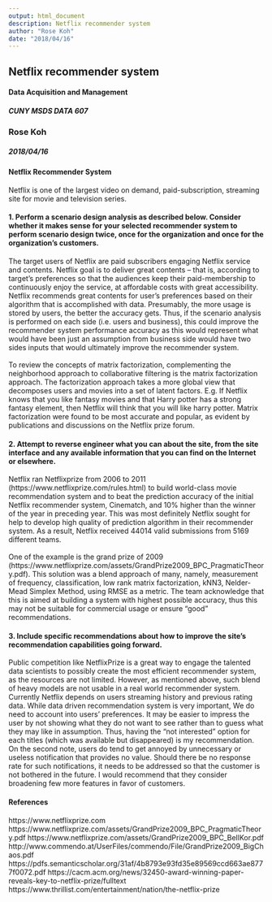```yaml
---
output: html_document
description: Netflix recommender system
author: "Rose Koh"
date: "2018/04/16"
---
```


<style>
p.comment {
background-color: #DBDBDB;
padding: 10px;
border: 1px solid black;
margin-left: 25px;
border-radius: 5px;
font-style: italic;
}
</style>

<div class='alert alert-info'>
<h2 class='display-3 text-uppercase'>Netflix recommender system</h2>

#### Data Acquisition and Management
##### CUNY MSDS DATA 607

### Rose Koh
##### 2018/04/16


<div class='clearfix'>
</div>
</div>


#### Netflix Recommender System

<div class="alert alert-info" role="alert">

Netflix is one of the largest video on demand, paid-subscription, streaming site for movie and television series.

</div>


#### 1. Perform a scenario design analysis as described below. Consider whether it makes sense for your selected recommender system to perform scenario design twice, once for the organization and once for the organization’s customers.

<div class="alert alert-info" role="alert">

The target users of Netflix are paid subscribers engaging Netflix service and contents.  Netflix goal is to deliver great contents -- that is, according to target's preferences so that the audiences keep their paid-membership to continuously enjoy the service, at affordable costs with great accessibility. Netflix recommends great contents for user's preferences based on their algorithm that is accomplished with data. Presumably, the more usage is stored by users, the better the accuracy gets. Thus, if the scenario analysis is performed on each side (i.e. users and business), this could improve the recommender system performance accuracy as this would represent what would have been just an assumption from business side would have two sides inputs that would ultimately improve the recommender system.
</br>
</br>
To review the concepts of matrix factorization, complementing the neighborhood approach to collaborative filtering is the matrix factorization approach. The factorization approach takes a more global view that decomposes users and movies into a set of latent factors. E.g. If Netflix knows that you like fantasy movies and that Harry potter has a strong fantasy element, then Netflix will think that you will like harry potter. Matrix factorization were found to be most accurate and popular, as evident by publications and discussions on the Netflix prize forum. 

</div>


#### 2. Attempt to reverse engineer what you can about the site, from the site interface and any available information that you can find on the Internet or elsewhere.

<div class="alert alert-info" role="alert">

Netflix ran Netflixprize from 2006 to 2011 (https://www.netflixprize.com/rules.html) to build world-class movie recommendation system and to beat the prediction accuracy of the initial Netflix recommender system, Cinematch, and 10% higher than the winner of the year in preceding year. This was most definitely Netflix sought for help to develop high quality of prediction algorithm in their recommender system. As a result, Netflix received 44014 valid submissions from 5169 different teams.
</br>
</br>
One of the example is the grand prize of 2009 (https://www.netflixprize.com/assets/GrandPrize2009_BPC_PragmaticTheory.pdf). This solution was a blend approach of many, namely, measurement of frequency, classification, low rank matrix factorization, kNN3, Nelder-Mead Simplex Method, using RMSE as a metric. The team acknowledge that this is aimed at building a system with highest possible accuracy, thus this may not be suitable for commercial usage or ensure "good" recommendations.

</div>


#### 3. Include specific recommendations about how to improve the site’s recommendation capabilities going forward.

<div class="alert alert-info" role="alert">

Public competition like NetflixPrize is a great way to engage the talented data scientists to possibly create the most efficient recommender system, as the resources are not limited. However, as mentioned above, such blend of heavy models are not usable in a real world recommender system. Currently Netflix depends on users streaming history and previous rating data. While data driven recommendation system is very important, We do need to account into users' preferences. It may be easier to impress the user by not showing what they do not want to see rather than to guess what they may like in assumption. Thus, having the "not interested" option for each titles (which was available but disappeared) is my recommendation. On the second note, users do tend to get annoyed by unnecessary or useless notification that provides no value. Should there be no response rate for such notifications, it needs to be  addressed so that the customer is not bothered in the future. I would recommend that they consider broadening few more features in favor of customers.

</div>

#### References

<div class="alert alert-info" role="alert">

https://www.netflixprize.com
https://www.netflixprize.com/assets/GrandPrize2009_BPC_PragmaticTheory.pdf
https://www.netflixprize.com/assets/GrandPrize2009_BPC_BellKor.pdf
http://www.commendo.at/UserFiles/commendo/File/GrandPrize2009_BigChaos.pdf
https://pdfs.semanticscholar.org/31af/4b8793e93fd35e89569ccd663ae8777f0072.pdf
https://cacm.acm.org/news/32450-award-winning-paper-reveals-key-to-netflix-prize/fulltext
https://www.thrillist.com/entertainment/nation/the-netflix-prize

</div>